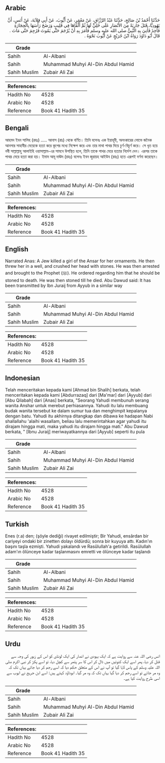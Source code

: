 ## Arabic


<div dir="rtl" lang="ar" style={{fontSize:'larger',backgroundColor:'#f8f9fa',padding:20}}>
حَدَّثَنَا أَحْمَدُ بْنُ صَالِحٍ، حَدَّثَنَا عَبْدُ الرَّزَّاقِ، عَنْ مَعْمَرٍ، عَنْ أَيُّوبَ، عَنْ أَبِي قِلاَبَةَ، عَنْ أَنَسٍ، أَنَّ يَهُودِيًّا، قَتَلَ جَارِيَةً مِنَ الأَنْصَارِ عَلَى حُلِيٍّ لَهَا ثُمَّ أَلْقَاهَا فِي قَلِيبٍ وَرَضَخَ رَأْسَهَا بِالْحِجَارَةِ فَأُخِذَ فَأُتِيَ بِهِ النَّبِيُّ صلى الله عليه وسلم فَأَمَرَ بِهِ أَنْ يُرْجَمَ حَتَّى يَمُوتَ فَرُجِمَ حَتَّى مَاتَ ‏.‏ قَالَ أَبُو دَاوُدَ رَوَاهُ ابْنُ جُرَيْجٍ عَنْ أَيُّوبَ نَحْوَهُ ‏.‏
</div>
<div style={{backgroundColor:'#f8f9fa',padding:20, marginBottom: 10}}><table> <thead> <tr> <th>Grade</th> <th></th> </tr> </thead> <tbody> <tr><td>Sahih</td><td>Al-Albani</td></tr><tr><td>Sahih</td><td>Muhammad Muhyi Al-Din Abdul Hamid</td></tr><tr><td>Sahih Muslim</td><td>Zubair Ali Zai</td></tr></tbody></table><table> <thead> <tr> <th>References:</th> <th></th> </tr> </thead> <tbody><tr><td>Hadith No</td><td>4528</td></tr><tr><td>Arabic No</td><td>4528</td></tr><tr><td>Reference</td><td>Book 41 Hadith 35</td></tr></tbody></table></div>

## Bengali


<div dir="ltr" lang="bn" style={{fontSize:'larger',backgroundColor:'#f8f9fa',padding:20}}>
আহমদ ইবন সালিহ (রহঃ) ..... আনাস (রাঃ) থেকে বর্ণিত। তিনি বলেনঃ এক ইয়াহূদী, অলংকারের লোভে জনৈক আনসার সাহাবীর মেয়েকে হত্যা করে কূপের মধ্যে নিক্ষেপ করে এবং তার মাথা পাথর দিয়ে চূর্ণ-বিচূর্ণ করে। সে ধৃত হয়ে নবী সাল্লাল্লাহু আলাইহি ওয়াসাল্লাম-এর সামনে উপস্থিত হলে, তিনি তাকে পাথর মেরে হত্যার নির্দেশ দেন। এরপর তাকে পাথর মেরে হত্যা করা হয়। ইমাম আবূ দাঊদ (রহঃ) বলেনঃ ইবন জুরায়হ আইউব (রহঃ) হতে এরূপই বর্ণনা করেছেন।
</div>
<div style={{backgroundColor:'#f8f9fa',padding:20, marginBottom: 10}}><table> <thead> <tr> <th>Grade</th> <th></th> </tr> </thead> <tbody> <tr><td>Sahih</td><td>Al-Albani</td></tr><tr><td>Sahih</td><td>Muhammad Muhyi Al-Din Abdul Hamid</td></tr><tr><td>Sahih Muslim</td><td>Zubair Ali Zai</td></tr></tbody></table><table> <thead> <tr> <th>References:</th> <th></th> </tr> </thead> <tbody><tr><td>Hadith No</td><td>4528</td></tr><tr><td>Arabic No</td><td>4528</td></tr><tr><td>Reference</td><td>Book 41 Hadith 35</td></tr></tbody></table></div>

## English


<div dir="ltr" lang="en" style={{fontSize:'larger',backgroundColor:'#f8f9fa',padding:20}}>
Narrated Anas: A Jew killed a girl of the Ansar for her ornaments. He then threw her in a well, and crushed her head with stones. He was then arrested and brought to the Prophet (ﷺ). He ordered regarding him that he should be stoned to death. He was then stoned till he died. Abu Dawud said: It has been transmitted by Ibn Juraij from Ayyub in a similar way
</div>
<div style={{backgroundColor:'#f8f9fa',padding:20, marginBottom: 10}}><table> <thead> <tr> <th>Grade</th> <th></th> </tr> </thead> <tbody> <tr><td>Sahih</td><td>Al-Albani</td></tr><tr><td>Sahih</td><td>Muhammad Muhyi Al-Din Abdul Hamid</td></tr><tr><td>Sahih Muslim</td><td>Zubair Ali Zai</td></tr></tbody></table><table> <thead> <tr> <th>References:</th> <th></th> </tr> </thead> <tbody><tr><td>Hadith No</td><td>4528</td></tr><tr><td>Arabic No</td><td>4528</td></tr><tr><td>Reference</td><td>Book 41 Hadith 35</td></tr></tbody></table></div>

## Indonesian


<div dir="ltr" lang="id" style={{fontSize:'larger',backgroundColor:'#f8f9fa',padding:20}}>
Telah menceritakan kepada kami [Ahmad bin Shalih] berkata, telah menceritakan kepada kami [Abdurrazaq] dari [Ma'mar] dari [Ayyub] dari [Abu Qilabah] dari [Anas] berkata, "Seorang Yahudi membunuh serang wanita Anshar untuk merebut perhiasannya. Yahudi itu lalu membuang budak wanita tersebut ke dalam sumur tua dan menghimpit kepalanya dengan batu. Yahudi itu akhirnya ditangkap dan dibawa ke hadapan Nabi shallallahu 'alaihi wasallam, beliau lalu memerintahkan agar yahudi itu dirajam hingga mati, maka yahudi itu dirajam hingga mati." Abu Dawud berkata, " [Ibnu Juraij] meriwayatkannya dari [Ayyub] seperti itu pula
</div>
<div style={{backgroundColor:'#f8f9fa',padding:20, marginBottom: 10}}><table> <thead> <tr> <th>Grade</th> <th></th> </tr> </thead> <tbody> <tr><td>Sahih</td><td>Al-Albani</td></tr><tr><td>Sahih</td><td>Muhammad Muhyi Al-Din Abdul Hamid</td></tr><tr><td>Sahih Muslim</td><td>Zubair Ali Zai</td></tr></tbody></table><table> <thead> <tr> <th>References:</th> <th></th> </tr> </thead> <tbody><tr><td>Hadith No</td><td>4528</td></tr><tr><td>Arabic No</td><td>4528</td></tr><tr><td>Reference</td><td>Book 41 Hadith 35</td></tr></tbody></table></div>

## Turkish


<div dir="ltr" lang="tr" style={{fontSize:'larger',backgroundColor:'#f8f9fa',padding:20}}>
Enes (r.a) den; (şöyle dediği) rivayet edilmiştir; Bir Yahudi, ensârdan bir cariyeyi ondaki bir zinetten dolayı öldürdü; sonra bir kuyuya attı. Kadın'ın başını taşla ezmişti. Yahudi yakalandı ve Rasûlullah'a getirildi. Rasûlullah adam'ın ölünceye kadar taşlanmasını emretti ve ölünceye kadar taşlandı
</div>
<div style={{backgroundColor:'#f8f9fa',padding:20, marginBottom: 10}}><table> <thead> <tr> <th>Grade</th> <th></th> </tr> </thead> <tbody> <tr><td>Sahih</td><td>Al-Albani</td></tr><tr><td>Sahih</td><td>Muhammad Muhyi Al-Din Abdul Hamid</td></tr><tr><td>Sahih Muslim</td><td>Zubair Ali Zai</td></tr></tbody></table><table> <thead> <tr> <th>References:</th> <th></th> </tr> </thead> <tbody><tr><td>Hadith No</td><td>4528</td></tr><tr><td>Arabic No</td><td>4528</td></tr><tr><td>Reference</td><td>Book 41 Hadith 35</td></tr></tbody></table></div>

## Urdu


<div dir="rtl" lang="ur" style={{fontSize:'larger',backgroundColor:'#f8f9fa',padding:20}}>
انس رضی اللہ عنہ سے روایت ہے کہ ایک یہودی نے انصار کی ایک لونڈی کو اس کے زیور کی وجہ سے قتل کر دیا، پھر اسے ایک کنوئیں میں ڈال کر اس کا سر پتھر سے کچل دیا، تو اسے پکڑ کر نبی اکرم صلی اللہ علیہ وسلم کے پاس لایا گیا تو آپ نے اس کے متعلق حکم دیا کہ اسے رجم کر دیا جائے یہاں تک کہ وہ مر جائے تو اسے رجم کر دیا گیا یہاں تک کہ وہ مر گیا۔ ابوداؤد کہتے ہیں: اسے ابن جریج نے ایوب سے اسی طرح روایت کیا ہے۔
</div>
<div style={{backgroundColor:'#f8f9fa',padding:20, marginBottom: 10}}><table> <thead> <tr> <th>Grade</th> <th></th> </tr> </thead> <tbody> <tr><td>Sahih</td><td>Al-Albani</td></tr><tr><td>Sahih</td><td>Muhammad Muhyi Al-Din Abdul Hamid</td></tr><tr><td>Sahih Muslim</td><td>Zubair Ali Zai</td></tr></tbody></table><table> <thead> <tr> <th>References:</th> <th></th> </tr> </thead> <tbody><tr><td>Hadith No</td><td>4528</td></tr><tr><td>Arabic No</td><td>4528</td></tr><tr><td>Reference</td><td>Book 41 Hadith 35</td></tr></tbody></table></div>